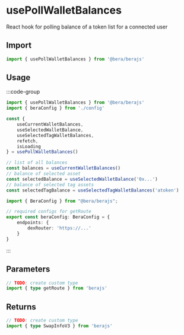 # usePollWalletBalances

React hook for polling balance of a token list for a connected user

## Import 

```ts
import { usePollWalletBalances } from '@bera/berajs'
```

## Usage

:::code-group
```ts twoslash [example.ts]
import { usePollWalletBalances } from '@bera/berajs'
import { beraConfig } from './config'

const {
    useCurrentWalletBalances,
    useSelectedWalletBalance,
    useSelectedTagWalletBalances,
    refetch,
    isLoading
} = usePollWalletBalances()

// list of all balances
const balances = useCurrentWalletBalances()
// balance of selected asset
const selectedBalance = useSelectedWalletBalance('0x...')
// balance of selected tag assets
const selectedTagBalance = useSelectedTagWalletBalances('atoken')

```
```ts twoslash [config.ts] filename="config.ts"
import { BeraConfig } from "@bera/berajs";

// required configs for getRoute
export const beraConfig: BeraConfig = {
    endpoints: {
        dexRouter: 'https://...'
    }
}
```
:::


## Parameters
```ts
// TODO: create custom type
import { type getRoute } from 'berajs'
```

## Returns
```ts
// TODO: create custom type
import { type SwapInfoV3 } from 'berajs'
```

